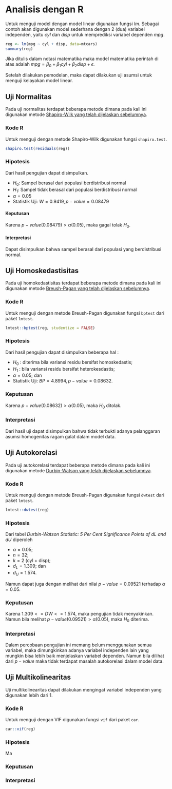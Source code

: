 # Analisis dengan R

Untuk menguji model dengan model linear digunakan fungsi _lm_. Sebagai contoh akan digunakan model sederhana dengan 2 (dua) variabel independen, yaitu _cyl_ dan _disp_ untuk memprediksi variabel dependen _mpg_.

```r
reg <- lm(mpg ~ cyl + disp, data=mtcars)
summary(reg)
```

Jika ditulis dalam notasi matematika maka model matematika perintah di atas adalah $mpg = \beta_0 + \beta_1 cyl + \beta_2 disp + \epsilon$.

Setelah dilakukan pemodelan, maka dapat dilakukan uji asumsi untuk menguji kelayakan model linear.

## Uji Normalitas

Pada uji normalitas terdapat beberapa metode dimana pada kali ini digunakan metode [Shapiro-Wilk yang telah dijelaskan sebelumnya](#ShapiroWilk).

### Kode R

Untuk menguji dengan metode Shapiro-Wilk digunakan fungsi `shapiro.test`.

```r
shapiro.test(residuals(reg))
```

### Hipotesis

Dari hasil pengujian dapat disimpulkan.

- $H_0$: Sampel berasal dari populasi berdistribusi normal
- $H_1$: Sampel tidak berasal dari populasi berdistribusi normal
- $\alpha = 0.05$
- Statistik Uji: $W = 0.9419, p-value = 0.08479$

#### Keputusan

Karena $p-value (0.08479) > \alpha (0.05)$, maka gagal tolak $H_0$.

#### Interpretasi

Dapat disimpulkan bahwa sampel berasal dari populasi yang berdistribusi normal.

## Uji Homoskedastisitas

Pada uji homokedastisitas terdapat beberapa metode dimana pada kali ini digunakan metode [Breush-Pagan yang telah dijelaskan sebelumnya](#BreushPagan).

### Kode R

Untuk menguji dengan metode Breush-Pagan digunakan fungsi `bptest` dari paket `lmtest`.

```r
lmtest::bptest(reg, studentize = FALSE)
```

### Hipotesis

Dari hasil pengujian dapat disimpulkan beberapa hal :

- $H_0$ : diterima bila variansi residu bersifat homoskedastis;
- $H_1$ : bila variansi residu bersifat heterokesdastis;
- $\alpha = 0.05$; dan
- Statistik Uji: $BP = 4.8994, p-value = 0.08632$.

### Keputusan

Karena $p-value (0.08632) > \alpha (0.05)$, maka $H_0$ ditolak.

### Interpretasi

Dari hasil uji dapat disimpulkan bahwa tidak terbukti adanya pelanggaran asumsi homogenitas ragam galat dalam model data.

## Uji Autokorelasi

Pada uji autokorelasi terdapat beberapa metode dimana pada kali ini digunakan metode [Durbin-Watson yang telah dijelaskan sebelumnya](#DurbinWatson).

### Kode R

Untuk menguji dengan metode Breush-Pagan digunakan fungsi `dwtest` dari paket `lmtest`.

```r
lmtest::dwtest(reg)
```

### Hipotesis

Dari tabel _Durbin-Watson Statistic: 5 Per Cent Significance Points of dL and dU_ diperoleh

- $\alpha = 0.05$;
- $n = 32$;
- $k = 2$ (cyl + disp);
- $d_L = 1.309$; dan
- $d_U = 1.574$.

Namun dapat juga dengan melihat dari nilai $p-value = 0.09521$ terhadap $\alpha = 0.05$.

### Keputusan

Karena $1.309 <= DW <= 1.574$, maka pengujian tidak menyakinkan. Namun bila melihat $p-value (0.09521) > \alpha (0.05)$, maka $H_0$ diterima.

### Interpretasi

Dalam percobaan pengujian ini memang belum menggunakan semua variabel, maka dimungkinkan adanya variabel independen lain yang mungkin bisa lebih baik menjelaskan variabel dependen. Namun  bila dilihat dari $p-value$ maka tidak terdapat masalah autokorelasi dalam model data.

## Uji Multikolinearitas

Uji multikolinearitas dapat dilakukan mengingat variabel independen yang digunakan lebih dari 1. 

### Kode R

Untuk menguji dengan VIF digunakan fungsi `vif` dari paket `car`.

```r
car::vif(reg)
```

### Hipotesis

Ma

### Keputusan



### Interpretasi


